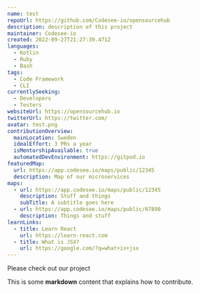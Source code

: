 ```yaml
---
name: test
repoUrl: https://github.com/Codesee-io/opensourcehub
description: description of this project
maintainer: Codesee-io
created: 2022-09-27T21:27:39.471Z
languages:
  - Kotlin
  - Ruby
  - Bash
tags:
  - Code Framework
  - CLI
currentlySeeking:
  - Developers
  - Testers
websiteUrl: https://opensourcehub.io
twitterUrl: https://twitter.com/
avatar: test.png
contributionOverview:
  mainLocation: Sweden
  idealEffort: 3 PRs a year
  isMentorshipAvailable: true
  automatedDevEnvironment: https://gitpod.io
featuredMap:
  url: https://app.codesee.io/maps/public/12345
  description: Map of our microservices
maps:
  - url: https://app.codesee.io/maps/public/12345
    description: Stuff and things
    subTitle: A subtitle goes here
  - url: https://app.codesee.io/maps/public/67890
    description: Things and stuff
learnLinks:
  - title: Learn React
    url: https://learn-react.com
  - title: What is JSX?
    url: https://google.com/?q=what+is+jsx
---
```


<Overview>

Please check out our project

</Overview>

<Contributing>

This is some **markdown** content that explains how to contribute.

</Contributing>
